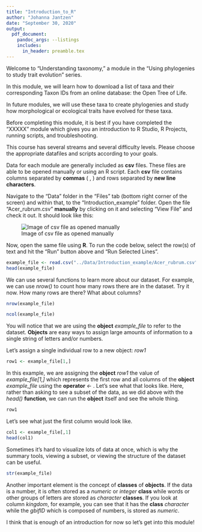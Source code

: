 ```yaml
---
title: "Introduction_to_R"
author: "Johanna Jantzen"
date: "September 30, 2020"
output: 
  pdf_document:
    pandoc_args: --listings
    includes:
      in_header: preamble.tex
---
```


Welcome to "Understanding taxonomy," a module in the "Using phylogenies to study trait evolution" series.

In this module, we will learn how to download a list of taxa and their corresponding Taxon IDs from an online database: the Open Tree of Life. 

In future modules, we will use these taxa to create phylogenies and study how morphological or ecological traits have evolved for these taxa. 

Before completing this module, it is best if you have completed the "XXXXX" module which gives you an introduction to R Studio, R Projects, running scripts, and troubleshooting. 

This course has several streams and several difficulty levels. Please choose the appropriate datafiles and scripts according to your goals.

Data for each module are generally included as **csv** files. These files are able to be opened manually or using an R script. Each **csv** file contains columns separated by **commas** ( , ) and rows separated by **new line characters**.

Navigate to the "Data" folder in the "Files" tab (bottom right corner of the screen) and within that, to the "Introduction_example" folder. Open the file "Acer_rubrum.csv" **manually** by clicking on it and selecting "View File" and check it out. It should look like this:


![Image of csv file as opened manually](../Admin/Images/csv_file.png)

Now, open the same file using **R**. To run the code below, select the row(s) of text and hit the "Run" button above and "Run Selected Lines". 

```r

example_file <- read.csv("../Data/Introduction_example/Acer_rubrum.csv", stringsAsFactors = FALSE, header = TRUE)
head(example_file)

```

We can use several functions to learn more about our dataset. For example, we can use *nrow()* to count how many rows there are in the dataset. Try it now. How many rows are there? What about columns?

```r
nrow(example_file)

ncol(example_file)

```

You will notice that we are using the **object** *example_file* to refer to the dataset. **Objects** are easy ways to assign large amounts of information to a single string of letters and/or numbers. 

Let's assign a single individual row to a new object: *row1*

```r

row1 <- example_file[1,]

```
In this example, we are assigning the **object** *row1* the value of *example_file[1,]* which represents the first row and all columns of the **object** *example_file* using the **operator** *<-* . Let's see what that looks like. Here, rather than asking to see a subset of the data, as we did above with the *head()* **function**, we can run the **object** itself and see the whole thing. 

```r

row1

```

Let's see what just the first column would look like. 

```r

col1 <- example_file[,1]
head(col1)

```


Sometimes it's hard to visualize lots of data at once, which is why the summary tools, viewing a subset, or viewing the structure of the dataset can be useful. 

``` r

str(example_file)

```

Another important element is the concept of **classes** of **objects**. If the data is a number, it is often stored as a *numeric* or *integer* **class** while words or other groups of letters are stored as *character* **classes**. If you look at column *kingdom*, for example, you can see that it has the **class** *character* while the *gbifID* which is composed of numbers, is stored as *numeric*.

I think that is enough of an introduction for now so let's get into this module!